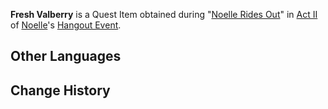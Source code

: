 {{Item Infobox
|id           = 100764
|image        = Item Valberry.png
|type         = Quest Items
|description  = A freshly picked [[Valberry]]. It would make a fine dye once mashed.
|source1      = [[Noelle Rides Out]]
}}
'''Fresh Valberry''' is a Quest Item obtained during "[[Noelle Rides Out]]" in [[Knightly Exam Prep|Act II]] of [[Noelle]]'s [[Hangout Event]].

==Other Languages==
{{Other Languages|default_hidden = 1
|en      = Fresh Valberry
|zhs     = 新鲜的落落莓
|zhs_rm  = Xīnxiān de Luòluò Méi
|zht     = 新鮮的落落莓
|zht_rm  = Xīnxiān de Luòluò Méi
|ja      = 新鮮なヴァルベリー
|ja_rm   = Shinsen na Varuberii
|ko      = 신선한 낙락베리
|ko_rm   = 
|es      = Valbaya fresca
|fr      = Tombaies fraîches
|ru      = Свежая валяшка
|th      = Valberry สด ๆ
|th_rm   = Valberry Sot-Sot
|vi      = Quả Dâu Đỏ Tươi
|de      = Frische Valbeere
|id      = Valberry Segar
|pt      = Valberries Frescas
}}

==Change History==
{{Change History|1.5}}